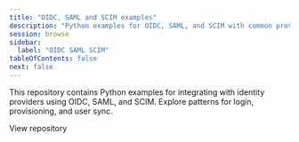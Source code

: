 ```yaml
---
title: "OIDC, SAML and SCIM examples"
description: "Python examples for OIDC, SAML, and SCIM with common providers."
session: browse
sidebar:
  label: "OIDC SAML SCIM"
tableOfContents: false
next: false
---
```


This repository contains Python examples for integrating with identity providers using OIDC, SAML, and SCIM. Explore patterns for login, provisioning, and user sync.


<LinkButton href="https://github.com/scalekit-developers/oidc-saml-scim-examples" target="_blank" rel="noopener" icon="github">View repository</LinkButton>

